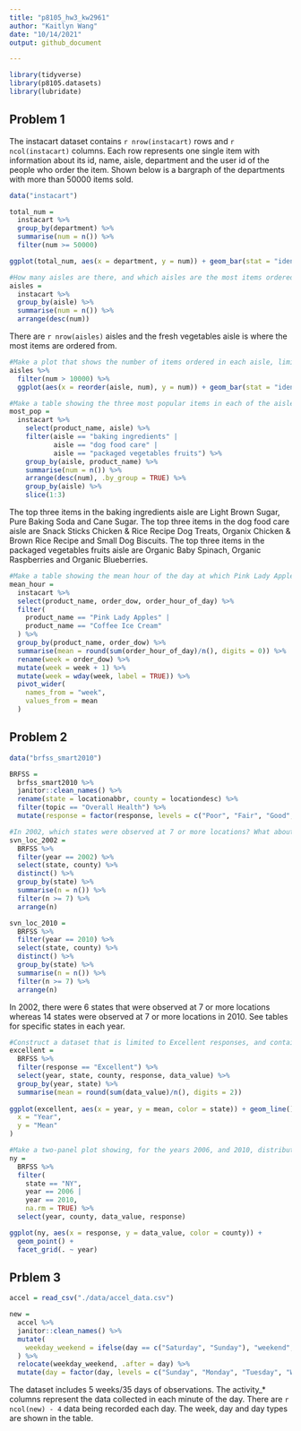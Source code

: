 ```yaml
---
title: "p8105_hw3_kw2961"
author: "Kaitlyn Wang"
date: "10/14/2021"
output: github_document

---
```


```r
library(tidyverse)
library(p8105.datasets)
library(lubridate)
```

## Problem 1

The instacart dataset contains `r nrow(instacart)` rows and `r ncol(instacart)` columns. Each row represents one single item with information about its id, name, aisle, department and the user id of the people who order the item. Shown below is a bargraph of the departments with more than 50000 items sold. 

```r
data("instacart")

total_num = 
  instacart %>% 
  group_by(department) %>% 
  summarise(num = n()) %>% 
  filter(num >= 50000)

ggplot(total_num, aes(x = department, y = num)) + geom_bar(stat = "identity") + coord_flip()
```


```r
#How many aisles are there, and which aisles are the most items ordered from?
aisles = 
  instacart %>% 
  group_by(aisle) %>% 
  summarise(num = n()) %>% 
  arrange(desc(num))
```

There are `r nrow(aisles)` aisles and the fresh vegetables aisle is where the most items are ordered from. 


```r
#Make a plot that shows the number of items ordered in each aisle, limiting this to aisles with more than 10000 items ordered. Arrange aisles sensibly, and organize your plot so others can read it.
aisles %>% 
  filter(num > 10000) %>%
  ggplot(aes(x = reorder(aisle, num), y = num)) + geom_bar(stat = "identity") + coord_flip() + labs(y = "Number or Items", x = "Aisles")
```


```r
#Make a table showing the three most popular items in each of the aisles “baking ingredients”, “dog food care”, and “packaged vegetables fruits”. Include the number of times each item is ordered in your table.
most_pop = 
  instacart %>% 
    select(product_name, aisle) %>% 
    filter(aisle == "baking ingredients" | 
           aisle == "dog food care" | 
           aisle == "packaged vegetables fruits") %>% 
    group_by(aisle, product_name) %>% 
    summarise(num = n()) %>% 
    arrange(desc(num), .by_group = TRUE) %>% 
    group_by(aisle) %>% 
    slice(1:3)
```

The top three items in the baking ingredients aisle are Light Brown Sugar, Pure Baking Soda and Cane Sugar. The top three items in the dog food care aisle are Snack Sticks Chicken & Rice Recipe Dog Treats, Organix Chicken & Brown Rice Recipe and Small Dog Biscuits. The top three items in the packaged vegetables fruits aisle are Organic Baby Spinach, Organic Raspberries and Organic Blueberries. 


```r
#Make a table showing the mean hour of the day at which Pink Lady Apples and Coffee Ice Cream are ordered on each day of the week; format this table for human readers (i.e. produce a 2 x 7 table).
mean_hour = 
  instacart %>% 
  select(product_name, order_dow, order_hour_of_day) %>% 
  filter(
    product_name == "Pink Lady Apples" |
    product_name == "Coffee Ice Cream"
  ) %>% 
  group_by(product_name, order_dow) %>% 
  summarise(mean = round(sum(order_hour_of_day)/n(), digits = 0)) %>% 
  rename(week = order_dow) %>% 
  mutate(week = week + 1) %>%
  mutate(week = wday(week, label = TRUE)) %>% 
  pivot_wider(
    names_from = "week",
    values_from = mean
  )
```

## Problem 2

```r
data("brfss_smart2010")
```

```r
BRFSS = 
  brfss_smart2010 %>% 
  janitor::clean_names() %>% 
  rename(state = locationabbr, county = locationdesc) %>% 
  filter(topic == "Overall Health") %>% 
  mutate(response = factor(response, levels = c("Poor", "Fair", "Good", "Very good", "Excellent")))
```


```r
#In 2002, which states were observed at 7 or more locations? What about in 2010?
svn_loc_2002 = 
  BRFSS %>% 
  filter(year == 2002) %>% 
  select(state, county) %>% 
  distinct() %>% 
  group_by(state) %>% 
  summarise(n = n()) %>% 
  filter(n >= 7) %>% 
  arrange(n)

svn_loc_2010 = 
  BRFSS %>% 
  filter(year == 2010) %>% 
  select(state, county) %>% 
  distinct() %>% 
  group_by(state) %>% 
  summarise(n = n()) %>% 
  filter(n >= 7) %>% 
  arrange(n)
```

In 2002, there were 6 states that were observed at 7 or more locations whereas 14 states were observed at 7 or more locations in 2010. See tables for specific states in each year. 

```r
#Construct a dataset that is limited to Excellent responses, and contains, year, state, and a variable that averages the data_value across locations within a state.Make a “spaghetti” plot of this average value over time within a state.
excellent = 
  BRFSS %>% 
  filter(response == "Excellent") %>% 
  select(year, state, county, response, data_value) %>% 
  group_by(year, state) %>% 
  summarise(mean = round(sum(data_value)/n(), digits = 2))
  
ggplot(excellent, aes(x = year, y = mean, color = state)) + geom_line() + labs(
  x = "Year",
  y = "Mean"
)
```


```r
#Make a two-panel plot showing, for the years 2006, and 2010, distribution of data_value for responses (“Poor” to “Excellent”) among locations in NY State.
ny = 
  BRFSS %>% 
  filter(
    state == "NY", 
    year == 2006 | 
    year == 2010,
    na.rm = TRUE) %>% 
  select(year, county, data_value, response)

ggplot(ny, aes(x = response, y = data_value, color = county)) + 
  geom_point() + 
  facet_grid(. ~ year)
```


## Prblem 3

```r
accel = read_csv("./data/accel_data.csv")
```

```r
new = 
  accel %>% 
  janitor::clean_names() %>% 
  mutate(
    weekday_weekend = ifelse(day == c("Saturday", "Sunday"), "weekend", "weekday")
  ) %>% 
  relocate(weekday_weekend, .after = day) %>% 
  mutate(day = factor(day, levels = c("Sunday", "Monday", "Tuesday", "Wednesday", "Thursday", "Friday", "Saturday")))
```

The dataset includes 5 weeks/35 days of observations. The activity_* columns represent the data collected in each minute of the day. There are `r ncol(new) - 4` data being recorded each day. The week, day and day types are shown in the table. 

```r

```

